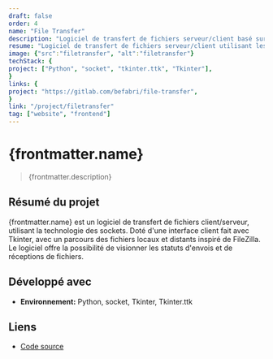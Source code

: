 ```yaml
---
draft: false
order: 4
name: "File Transfer"
description: "Logiciel de transfert de fichiers serveur/client basé sur les sockets, doté d'une interface tkinter."
resume: "Logiciel de transfert de fichiers serveur/client utilisant les sockets."
image: {"src":"filetransfer", "alt":"filetransfer"}
techStack: {
project: ["Python", "socket", "tkinter.ttk", "Tkinter"],
}
links: {
project: "https://gitlab.com/befabri/file-transfer",
}
link: "/project/filetransfer"
tag: ["website", "frontend"]
---
```


# {frontmatter.name}

> {frontmatter.description}

## Résumé du projet

{frontmatter.name} est un logiciel de transfert de fichiers client/serveur, utilisant la technologie des sockets. Doté d'une interface client fait avec Tkinter, avec un parcours des fichiers locaux et distants inspiré de FileZilla.
Le logiciel offre la possibilité de visionner les statuts d'envois et de réceptions de fichiers.

## Développé avec

- **Environnement:** Python, socket, Tkinter, Tkinter.ttk

## Liens

- [Code source](https://gitlab.com/befabri/file-transfer)
